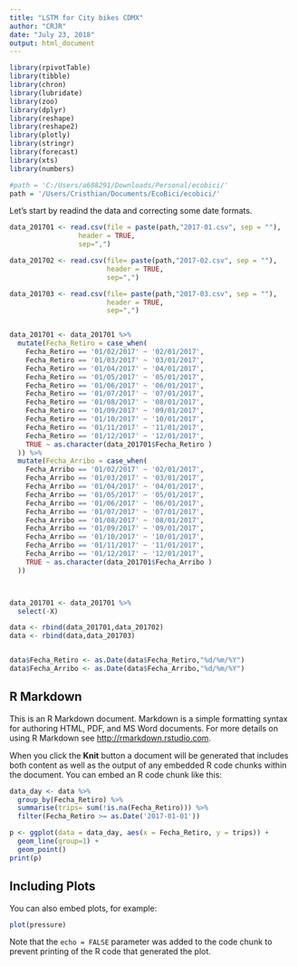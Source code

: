 ```yaml
---
title: "LSTM for City bikes CDMX"
author: "CRJR"
date: "July 23, 2018"
output: html_document
---
```


```r
library(rpivotTable)
library(tibble)
library(chron)
library(lubridate)
library(zoo)
library(dplyr)
library(reshape)
library(reshape2)
library(plotly)
library(stringr)
library(forecast)
library(xts)
library(numbers)

#path = 'C:/Users/a688291/Downloads/Personal/ecobici/'
path = '/Users/Cristhian/Documents/EcoBici/ecobici/'
```


Let's start by readind the data and correcting some date formats.
```r
data_201701 <- read.csv(file = paste(path,"2017-01.csv", sep = ""),
                 header = TRUE, 
                 sep=",")

data_201702 <- read.csv(file= paste(path,"2017-02.csv", sep = ""),
                        header = TRUE, 
                        sep=",")

data_201703 <- read.csv(file= paste(path,"2017-03.csv", sep = ""),
                        header = TRUE, 
                        sep=",")


data_201701 <- data_201701 %>%
  mutate(Fecha_Retiro = case_when(
    Fecha_Retiro == '01/02/2017' ~ '02/01/2017',
    Fecha_Retiro == '01/03/2017' ~ '03/01/2017',
    Fecha_Retiro == '01/04/2017' ~ '04/01/2017',
    Fecha_Retiro == '01/05/2017' ~ '05/01/2017',
    Fecha_Retiro == '01/06/2017' ~ '06/01/2017',
    Fecha_Retiro == '01/07/2017' ~ '07/01/2017',
    Fecha_Retiro == '01/08/2017' ~ '08/01/2017',
    Fecha_Retiro == '01/09/2017' ~ '09/01/2017',
    Fecha_Retiro == '01/10/2017' ~ '10/01/2017',
    Fecha_Retiro == '01/11/2017' ~ '11/01/2017',
    Fecha_Retiro == '01/12/2017' ~ '12/01/2017',
    TRUE ~ as.character(data_201701$Fecha_Retiro )
  )) %>%
  mutate(Fecha_Arribo = case_when(
    Fecha_Arribo == '01/02/2017' ~ '02/01/2017',
    Fecha_Arribo == '01/03/2017' ~ '03/01/2017',
    Fecha_Arribo == '01/04/2017' ~ '04/01/2017',
    Fecha_Arribo == '01/05/2017' ~ '05/01/2017',
    Fecha_Arribo == '01/06/2017' ~ '06/01/2017',
    Fecha_Arribo == '01/07/2017' ~ '07/01/2017',
    Fecha_Arribo == '01/08/2017' ~ '08/01/2017',
    Fecha_Arribo == '01/09/2017' ~ '09/01/2017',
    Fecha_Arribo == '01/10/2017' ~ '10/01/2017',
    Fecha_Arribo == '01/11/2017' ~ '11/01/2017',
    Fecha_Arribo == '01/12/2017' ~ '12/01/2017',
    TRUE ~ as.character(data_201701$Fecha_Arribo )
  ))



data_201701 <- data_201701 %>%
  select(-X)

data <- rbind(data_201701,data_201702)
data <- rbind(data,data_201703)


data$Fecha_Retiro <- as.Date(data$Fecha_Retiro,"%d/%m/%Y")
data$Fecha_Arribo <- as.Date(data$Fecha_Arribo,"%d/%m/%Y")

```


## R Markdown

This is an R Markdown document. Markdown is a simple formatting syntax for authoring HTML, PDF, and MS Word documents. For more details on using R Markdown see <http://rmarkdown.rstudio.com>.

When you click the **Knit** button a document will be generated that includes both content as well as the output of any embedded R code chunks within the document. You can embed an R code chunk like this:

```r

data_day <- data %>%
  group_by(Fecha_Retiro) %>%
  summarise(trips= sum(!is.na(Fecha_Retiro))) %>%
  filter(Fecha_Retiro >= as.Date('2017-01-01'))

p <- ggplot(data = data_day, aes(x = Fecha_Retiro, y = trips)) + 
  geom_line(group=1) +
  geom_point()
print(p)

```

## Including Plots

You can also embed plots, for example:

```r
plot(pressure)
```

Note that the `echo = FALSE` parameter was added to the code chunk to prevent printing of the R code that generated the plot.
